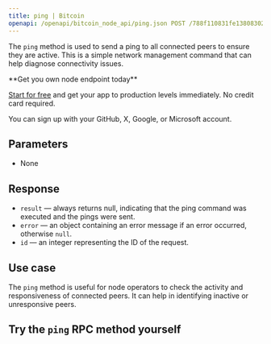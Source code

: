 ---
title: ping | Bitcoin
openapi: /openapi/bitcoin_node_api/ping.json POST /788f110831fe13808302bd79796d55e8
---

The `ping` method is used to send a ping to all connected peers to ensure they are active. This is a simple network management command that can help diagnose connectivity issues.

<Check>
**Get you own node endpoint today**

[Start for free](https://console.chainstack.com/) and get your app to production levels immediately. No credit card required.

You can sign up with your GitHub, X, Google, or Microsoft account.
</Check>


## Parameters

* None

## Response

* `result` — always returns null, indicating that the ping command was executed and the pings were sent.
* `error` — an object containing an error message if an error occurred, otherwise `null`.
* `id` — an integer representing the ID of the request.

## Use case

The `ping` method is useful for node operators to check the activity and responsiveness of connected peers. It can help in identifying inactive or unresponsive peers.

## Try the `ping` RPC method yourself